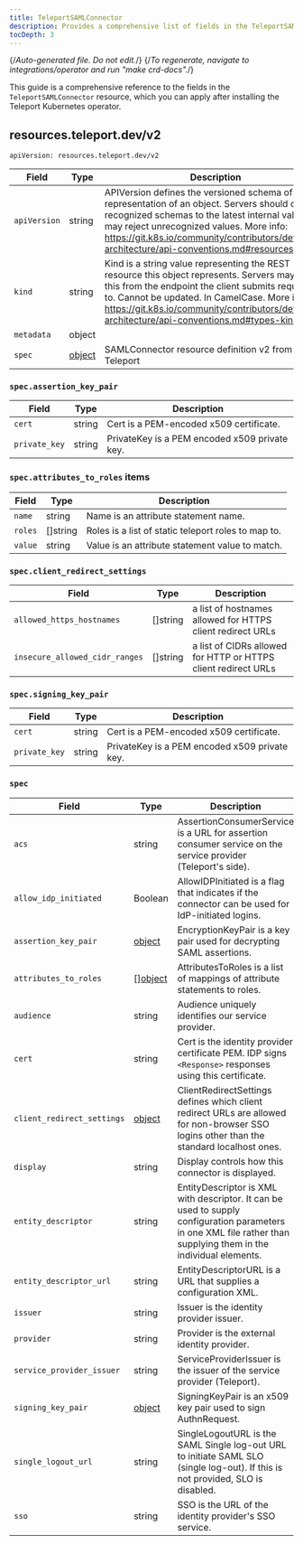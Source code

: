 ```yaml
---
title: TeleportSAMLConnector
description: Provides a comprehensive list of fields in the TeleportSAMLConnector resource available through the Teleport Kubernetes operator
tocDepth: 3
---
```


{/*Auto-generated file. Do not edit.*/}
{/*To regenerate, navigate to integrations/operator and run "make crd-docs".*/}

This guide is a comprehensive reference to the fields in the `TeleportSAMLConnector`
resource, which you can apply after installing the Teleport Kubernetes operator.


## resources.teleport.dev/v2

`apiVersion: resources.teleport.dev/v2`

|Field|Type|Description|
|---|---|---|
|`apiVersion`|string|APIVersion defines the versioned schema of this representation of an object. Servers should convert recognized schemas to the latest internal value, and may reject unrecognized values. More info: https://git.k8s.io/community/contributors/devel/sig-architecture/api-conventions.md#resources|
|`kind`|string|Kind is a string value representing the REST resource this object represents. Servers may infer this from the endpoint the client submits requests to. Cannot be updated. In CamelCase. More info: https://git.k8s.io/community/contributors/devel/sig-architecture/api-conventions.md#types-kinds|
|`metadata`|object||
|`spec`|[object](#spec)|SAMLConnector resource definition v2 from Teleport|

### `spec.assertion_key_pair`

|Field|Type|Description|
|---|---|---|
|`cert`|string|Cert is a PEM-encoded x509 certificate.|
|`private_key`|string|PrivateKey is a PEM encoded x509 private key.|

### `spec.attributes_to_roles` items

|Field|Type|Description|
|---|---|---|
|`name`|string|Name is an attribute statement name.|
|`roles`|[]string|Roles is a list of static teleport roles to map to.|
|`value`|string|Value is an attribute statement value to match.|

### `spec.client_redirect_settings`

|Field|Type|Description|
|---|---|---|
|`allowed_https_hostnames`|[]string|a list of hostnames allowed for HTTPS client redirect URLs|
|`insecure_allowed_cidr_ranges`|[]string|a list of CIDRs allowed for HTTP or HTTPS client redirect URLs|

### `spec.signing_key_pair`

|Field|Type|Description|
|---|---|---|
|`cert`|string|Cert is a PEM-encoded x509 certificate.|
|`private_key`|string|PrivateKey is a PEM encoded x509 private key.|

### `spec`

|Field|Type|Description|
|---|---|---|
|`acs`|string|AssertionConsumerService is a URL for assertion consumer service on the service provider (Teleport's side).|
|`allow_idp_initiated`|Boolean|AllowIDPInitiated is a flag that indicates if the connector can be used for IdP-initiated logins.|
|`assertion_key_pair`|[object](#specassertion_key_pair)|EncryptionKeyPair is a key pair used for decrypting SAML assertions.|
|`attributes_to_roles`|[][object](#specattributes_to_roles-items)|AttributesToRoles is a list of mappings of attribute statements to roles.|
|`audience`|string|Audience uniquely identifies our service provider.|
|`cert`|string|Cert is the identity provider certificate PEM. IDP signs `<Response>` responses using this certificate.|
|`client_redirect_settings`|[object](#specclient_redirect_settings)|ClientRedirectSettings defines which client redirect URLs are allowed for non-browser SSO logins other than the standard localhost ones.|
|`display`|string|Display controls how this connector is displayed.|
|`entity_descriptor`|string|EntityDescriptor is XML with descriptor. It can be used to supply configuration parameters in one XML file rather than supplying them in the individual elements.|
|`entity_descriptor_url`|string|EntityDescriptorURL is a URL that supplies a configuration XML.|
|`issuer`|string|Issuer is the identity provider issuer.|
|`provider`|string|Provider is the external identity provider.|
|`service_provider_issuer`|string|ServiceProviderIssuer is the issuer of the service provider (Teleport).|
|`signing_key_pair`|[object](#specsigning_key_pair)|SigningKeyPair is an x509 key pair used to sign AuthnRequest.|
|`single_logout_url`|string|SingleLogoutURL is the SAML Single log-out URL to initiate SAML SLO (single log-out). If this is not provided, SLO is disabled.|
|`sso`|string|SSO is the URL of the identity provider's SSO service.|

